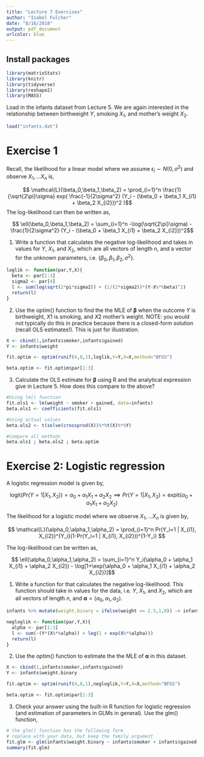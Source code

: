 ```yaml
---
title: "Lecture 7 Exercises"
author: "Isabel Fulcher"
date: "8/16/2018"
output: pdf_document
urlcolor: blue
---
```


## Install packages 
```r
library(matrixStats)
library(knitr)
library(tidyverse)
library(reshape2)
library(MASS)
```

Load in the infants dataset from Lecture 5. We are again interested in the relationship between birthweight $Y$, smoking $X_1$, and mother's weight $X_2$. 
```r
load("infants.dat")
```

# Exercise 1

Recall, the likelihood for a linear model where we assume $\epsilon_i \sim N(0,\sigma^2)$ and observe $X_1, ... X_n$ is, 

$$ \mathcal{L}(\beta_0,\beta_1,\beta_2) = \prod_{i=1}^n \frac{1}{\sqrt{2\pi}\sigma} exp( \frac{-1}{2\sigma^2} (Y_i - (\beta_0 + \beta_1 X_{i1} + \beta_2 X_{i2}))^2 )$$
The log-likelihood can then be written as, 

$$ \ell(\beta_0,\beta_1,\beta_2) = \sum_{i=1}^n -\log(\sqrt{2\pi}\sigma) - \frac{1}{2\sigma^2} (Y_i - (\beta_0 + \beta_1 X_{i1} + \beta_2 X_{i2}))^2$$

1. Write a function that calculates the negative log-likelihood and takes in values for $Y$, $X_1$, and $X_2$, which are all vectors of length n, and a vector for the unknown parameters, i.e. $\{ \beta_0, \beta_1, \beta_2, \sigma^2 \}$.  
```r
loglik <- function(par,Y,X){
  beta <- par[1:3]
  sigma2 <- par[4]
  l <- sum(log(sqrt(2*pi*sigma2)) + (1/(2*sigma2))*(Y-X%*%beta)^2)
  return(l)
}
```


2. Use the optim() function to find the the MLE of $\boldsymbol{\beta}$ when the outcome $Y$ is birthweight, $X1$ is smoking, and $X2$ mother's weight. NOTE: you would not typically do this in practice because there is a closed-form solution (recall OLS estimates!). This is just for illustration.
```r
X <- cbind(1,infants$smoker,infants$gained)
Y <- infants$weight

fit.optim <- optim(runif(4,0,1),loglik,Y=Y,X=X,method="BFGS")

beta.optim <- fit.optim$par[1:3]
```

3. Calculate the OLS estimate for $\boldsymbol{\beta}$ using R and the analytical expression give in Lecture 5. How does this compare to the above? 
```r
#Using lm() function
fit.ols1 <- lm(weight ~ smoker + gained, data=infants)
beta.ols1 <- coefficients(fit.ols1)

#Using actual values
beta.ols2 <- t(solve(crossprod(X))%*%t(X)%*%Y)

#Compare all methods
beta.ols1 ; beta.ols2 ; beta.optim
```


# Exercise 2: Logistic regression

A logistic regression model is given by,

$$ \textrm{logit}(Pr(Y=1 | X_1, X_2)) = \alpha_0 + \alpha_1X_1 + \alpha_2 X_2 \implies Pr(Y=1 | X_1, X_2) = \textrm{expit}(\alpha_0 + \alpha_1X_1 + \alpha_2 X_2) $$

The likelihood for a logistic model where we observe $X_1, ... X_n$ is given by, 

$$ \mathcal{L}(\alpha_0,\alpha_1,\alpha_2) = \prod_{i=1}^n Pr(Y_i=1 | X_{i1}, X_{i2})^{Y_i}(1-Pr(Y_i=1 | X_{i1}, X_{i2}))^{1-Y_i} $$

The log-likelihood can be written as, 

$$ \ell(\alpha_0,\alpha_1,\alpha_2) = \sum_{i=1}^n Y_i(\alpha_0 + \alpha_1 X_{i1} + \alpha_2 X_{i2}) - \log[1+\exp(\alpha_0 + \alpha_1 X_{i1} + \alpha_2 X_{i2})]$$

1. Write a function for that calculates the negative log-likelihood. This function should take in values for the data, i.e. $Y$, $X_1$, and $X_2$, which are all vectors of length $n$, and $\boldsymbol{\alpha}=(\alpha_0,\alpha_1,\alpha_2)$. 

```r
infants %>% mutate(weight.binary = ifelse(weight <= 2.5,1,0)) -> infants # create new outcome

negloglik <- function(par,Y,X){
  alpha <- par[1:3]
  l <- sum(-(Y*(X%*%alpha)) + log(1 + exp(X%*%alpha)))
  return(l)
}

```

2. Use the optim() function to estimate the the MLE of $\boldsymbol{\alpha}$ in this dataset.
```r
X <- cbind(1,infants$smoker,infants$gained)
Y <- infants$weight.binary

fit.optim <- optim(runif(4,0,1),negloglik,Y=Y,X=X,method="BFGS")

beta.optim <- fit.optim$par[1:3]
```

3. Check your answer using the built-in R function for logistic regression (and estimation of parameters in GLMs in general). Use the glm() function, 
```r
# the glm() function has the following form 
# replace with your data, but keep the family argument
fit.glm <- glm(infants$weight.binary ~ infants$smoker + infants$gained, family=binomial) 
summary(fit.glm)
```


